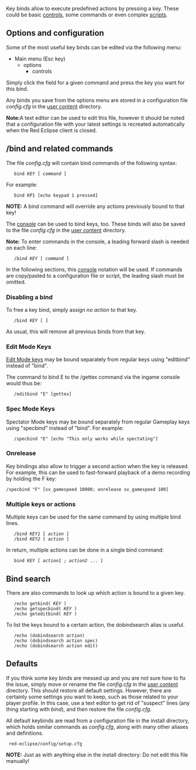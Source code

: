 Key binds allow to execute predefined actions by pressing a key. These could be basic [[Guide#Controls|controls]], some commands or even complex [[cubeScript|scripts]].

==Options and configuration==

Some of the most useful key binds can be edited via the following menu: 
* Main menu (Esc key)
** options
*** controls

Simply click the field for a given command and press the key you want for this bind.

Any binds you save from the options menu are stored in a configuration file ''config.cfg'' in the [[Game_Settings#User_Content|user content]] directory.

'''Note:'''A text editor can be used to edit this file, however it should be noted that a configuration file with your latest settings is recreated automatically when the Red Eclipse client is closed.

==/bind and related commands==
The file ''config.cfg'' will contain bind commands of the following syntax:

    bind ''KEY'' [ ''command'' ]

For example:
    bind KP1 [echo keypad 1 pressed]

'''NOTE:''' A bind command will override any actions previously bound to that key!

The [[console]] can be used to bind keys, too. These binds will also be saved to the file ''config.cfg'' in the [[Game_Settings#User_Content|user content]] directory. 

'''Note:''' To enter commands in the console, a leading forward slash is needed on each line:

    /bind ''KEY'' [ ''command'' ]

In the following sections, this [[console]] notation will be used. If commands are copy/pasted to a configuration file or script, the leading slash must be omitted.

===Disabling a bind===
To free a key bind, simply assign ''no action'' to that key.
    /bind ''KEY'' [ ]
As usual, this will remove all previous binds from that key.

===Edit Mode Keys===
[[Editing Controls|Edit Mode keys]] may be bound separately from regular keys using "editbind" instead of "bind".

The command to bind E to the /gettex command via the ingame console would thus be:
    /editbind "E" [gettex]

===Spec Mode Keys===
Spectator Mode keys may be bound separately from regular Gameplay keys using "specbind" instead of "bind".
For example:

    /specbind "E" [echo "This only works while spectating"]

===Onrelease===
Key bindings also allow to trigger a second action when the key is released. For example, this can be used to fast-forward playback of a demo recording by holding the F key:
 /specbind "F" [sv_gamespeed 10000; onrelease sv_gamespeed 100]

===Multiple keys or actions===
Multiple keys can be used for the same command by using multiple bind lines.
    /bind ''KEY1'' [ ''action'' ]
    /bind ''KEY2'' [ ''action'' ]
In return, multiple actions can be done in a single bind command:
    bind ''KEY'' [ ''action1'' ; ''action2'' ... ]

==Bind search==
There are also commands to look up which action is bound to a given key.

    /echo getbind( ''KEY'' )
    /echo getspecbind( ''KEY'' )
    /echo geteditbind( ''KEY'' )

To list the keys bound to a certain action, the dobindsearch alias is useful.

    /echo (dobindsearch ''action'')
    /echo (dobindsearch ''action'' spec)
    /echo (dobindsearch ''action'' edit) 

==Defaults==
If you think some key binds are messed up and you are not sure how to fix the issue, simply move or rename the file ''config.cfg'' in the [[Game_Settings#User_Content|user content]] directory. This should restore all default settings. However, there are certainly some settings you want to keep, such as those related to your player profile. In this case, use a text editor to get rid of "suspect" lines (any thing starting with ''bind''), and then restore the file ''config.cfg''.

All default keybinds are read from a configuration file in the install directory, which holds similar commands as ''config.cfg'', along with many other aliases and definitions.

  red-eclipse/config/setup.cfg

'''NOTE:''' Just as with anything else in the install directory: Do not edit this file manually!